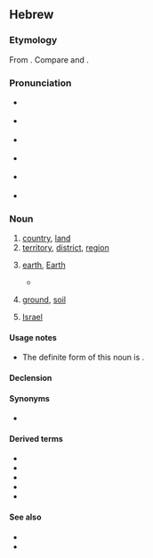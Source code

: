 {{also|אַרץ}}
==Hebrew==

===Etymology===
From {{inh|he|sem-pro|*ʾarṣ́-}}. Compare {{cog|ar|أَرْض}} and {{cog|arc|אַרְעָא}}.

===Pronunciation===
* {{a|IL}} {{IPA|he|/ˈeʁet͡s/}}
* {{a|Ashkenazi Hebrew}} {{IPA|he|/e.ret͡s/}}
* {{a|Sephardi Hebrew}} {{IPA|he|/ˈeres/}}
* {{a|Yemenite Hebrew}} {{IPA|he|/ˈʔæræsˤ/}}
* {{a|Tiberian}} {{IPA|he|/ˈʔɛʀɛsˤ/}}
* {{a|Biblical Hebrew}} {{IPA|he|/ˈʔeresˤ/}}

===Noun===
{{he-noun|g=f|tr='éretz|wv=אֶרֶץ|pl=אֲרָצוֹת|cons=אֶרֶץ|plcons=אַרְצוֹת|pausal=אָרֶץ|pat=קֶטֶל}}

# [[country]], [[land]]
# [[territory]], [[district]], [[region]]
# {{senseid|he|Q2}}[[earth]], [[Earth]]
#* {{RQ:Tanach|1|1|1|t=JPS}}
#*: {{ux|he|בְּרֵאשִׁית בָּרָא אֱלֹהִים אֵת הַשָּׁמַיִם וְאֵת '''הָאָרֶץ'''׃|tr=b'reshít bará 'elohím 'ét hashamáyim v'ét '''ha'árets'''.|In the beginning God created the heaven and '''the earth'''.}}
# [[ground]], [[soil]]
# {{lb|he|definite|popular}} [[Israel]]

====Usage notes====
* The definite form of this noun is {{m|he|הָאָרֶץ|tr=ha'árets}}.

====Declension====
{{he-decl|אֶרֶץ|הָאָרֶץ|אַרְצוֹ|p|אֲרָצוֹת|אַרְצוֹת־}}

====Synonyms====
* {{l|he|אֲדָמָה|tr='adamá}}

====Derived terms====
* {{l|he|אַרְצִי|tr='artsí}}
* {{l|he|כַּדּוּר הָאָרֶץ|tr=kadúr ha'áretz}}
* {{l|he|חוּץ לָאָרֶץ|tr=khutz la'áretz}}
* {{l|he|אֶרֶץ יִשְׂרָאֵל|tr='érets yisra'él}}
* {{l|he|אַרְצוֹת הַבְּרִית|tr='ar'tsót hab'rít}}

====See also====
* {{l|he|מְדִינָה|tr=m'diná}}
* {{list:planets of the Solar System/he}}

{{topics|he|Planets of the Solar System|Geography}}